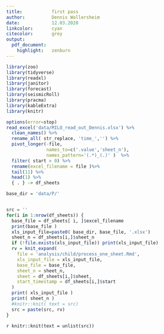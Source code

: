 ```yaml
---
title:           first pass
author:          Dennis Wollersheim
date:            12.03.2020
linkcolor:       cyan
citecolor:       grey
output:
  pdf_document:
    highlight:   zenburn
---
```


\tableofcontents

```r

library(zoo)
library(tidyverse)
library(readxl)
library(janitor)
library(forecast)
library(seismicRoll)
library(pracma)
library(kableExtra)
library(knitr)

options(error=stop)
read_excel('data/MILO_read_out_Dennis.xlsx') %>%
  clean_names() %>%
  rename_all( str_replace, 'time_','') %>%
  pivot_longer(-file, 
               names_to=c('.value','sheet_n'),
               names_pattern='(.*)_(.)' )  %>%
  filter( start > 0) %>% 
  rename(excel_filename = file )%>%
  tail(11) %>%
  head(1) %>%
  { . } -> df_sheets

base_dir = 'data/P/'


src = ''
for(i in 1:nrow(df_sheets)) {
  base_file = df_sheets[ i, ]$excel_filename
  print(base_file )
  xls_input_file=paste0( base_dir, base_file, '.xlsx')
  sheet_n = df_sheets[i,]$sheet_n
  if (!file.exists(xls_input_file)) print(xls_input_file)
  rv = knit_expand( 
    file = 'analysis/child/process_one_sheet.Rmd',
    xls_input_file = xls_input_file,
    base_file = base_file,
    sheet_n = sheet_n,
    sheet = df_sheets[i,]$sheet,
    start_timestamp = df_sheets[i,]$start
  )
  print( xls_input_file )
  print( sheet_n )
  #knitr::knit( text = src)
  src = paste(src, rv)
}

```

`r knitr::knit(text = unlist(src))`

